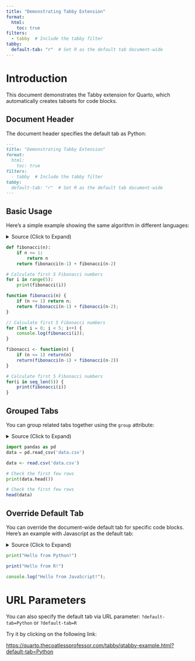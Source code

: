 ```yaml
---
title: "Demonstrating Tabby Extension"
format: 
  html:
    toc: true
filters:
  - tabby  # Include the tabby filter
tabby:
  default-tab: "r"  # Set R as the default tab document-wide
---
```


# Introduction

This document demonstrates the Tabby extension for Quarto, which automatically creates tabsets for code blocks.

## Document Header

The document header specifies the default tab as Python:

```markdown
---
title: "Demonstrating Tabby Extension"
format: 
  html:
    toc: true
filters:
  - tabby  # Include the tabby filter
tabby:
  default-tab: "r"  # Set R as the default tab document-wide
---
```

## Basic Usage

Here's a simple example showing the same algorithm in different languages:

<details>
<summary>Source (Click to Expand)</summary>

````markdown
::: {.tabby}
```python
def fibonacci(n):
    if n <= 1:
        return n
    return fibonacci(n-1) + fibonacci(n-2)

# Calculate first 5 Fibonacci numbers
for i in range(5):
    print(fibonacci(i))
```

```javascript
function fibonacci(n) {
    if (n <= 1) return n;
    return fibonacci(n-1) + fibonacci(n-2);
}

// Calculate first 5 Fibonacci numbers
for (let i = 0; i < 5; i++) {
    console.log(fibonacci(i));
}
```

```r
fibonacci <- function(n) {
    if (n <= 1) return(n)
    return(fibonacci(n-1) + fibonacci(n-2))
}

# Calculate first 5 Fibonacci numbers
for(i in seq_len(5)) {
    print(fibonacci(i))
}
```
:::
````
</details>

::: {.tabby}
```python
def fibonacci(n):
    if n <= 1:
        return n
    return fibonacci(n-1) + fibonacci(n-2)

# Calculate first 5 Fibonacci numbers
for i in range(5):
    print(fibonacci(i))
```

```javascript
function fibonacci(n) {
    if (n <= 1) return n;
    return fibonacci(n-1) + fibonacci(n-2);
}

// Calculate first 5 Fibonacci numbers
for (let i = 0; i < 5; i++) {
    console.log(fibonacci(i));
}
```

```r
fibonacci <- function(n) {
    if (n <= 1) return(n)
    return(fibonacci(n-1) + fibonacci(n-2))
}

# Calculate first 5 Fibonacci numbers
for(i in seq_len(5)) {
    print(fibonacci(i))
}
```
:::

## Grouped Tabs

You can group related tabs together using the `group` attribute:

<details>
<summary>Source (Click to Expand)</summary>

````markdown
::: {.tabby group="data-loading"}
```python
import pandas as pd
data = pd.read_csv('data.csv')
```

```r
data <- read.csv('data.csv')
```
:::

::: {.tabby group="data-loading"}
```python
# Check the first few rows
print(data.head())
```

```r
# Check the first few rows
head(data)
```
:::
````
</details>

::: {.tabby group="data-loading"}
```python
import pandas as pd
data = pd.read_csv('data.csv')
```

```r
data <- read.csv('data.csv')
```
:::

::: {.tabby group="data-loading"}
```python
# Check the first few rows
print(data.head())
```

```r
# Check the first few rows
head(data)
```
:::

## Override Default Tab

You can override the document-wide default tab for specific code blocks. Here's an example with Javascript as the default tab:

<details>
<summary>Source (Click to Expand)</summary>

````markdown
::: {.tabby default-tab="javascript"}
```python
print("Hello from Python!")
```

```r
print("Hello from R!")
```

```javascript
console.log("Hello from JavaScript!");
```
:::
````
</details>


::: {.tabby default-tab="javascript"}
```python
print("Hello from Python!")
```

```r
print("Hello from R!")
```

```javascript
console.log("Hello from JavaScript!");
```
:::

# URL Parameters

You can also specify the default tab via URL parameter:
`?default-tab=Python` or `?default-tab=R`

Try it by clicking on the following link:

<https://quarto.thecoatlessprofessor.com/tabby/qtabby-example.html?default-tab=Python>